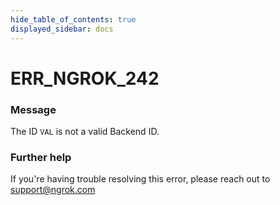 ```yaml
---
hide_table_of_contents: true
displayed_sidebar: docs
---
```



# ERR_NGROK_242

### Message

The ID `VAL` is not a valid Backend ID.

<ErrorDetails error="err_ngrok_242" />

### Further help

If you're having trouble resolving this error, please reach out to [support@ngrok.com](mailto:support@ngrok.com?subject=Help%20with%20ERR_NGROK_242)
